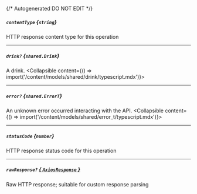 {/* Autogenerated DO NOT EDIT  */}

##### `contentType` *{`string`}*
HTTP response content type for this operation

---
##### `drink?` *{`shared.Drink`}*
A drink.
<Collapsible content={() => import('/content/models/shared/drink/typescript.mdx')}>
</Collapsible>

---
##### `error?` *{`shared.ErrorT`}*
An unknown error occurred interacting with the API.
<Collapsible content={() => import('/content/models/shared/error_t/typescript.mdx')}>
</Collapsible>

---
##### `statusCode` *{`number`}*
HTTP response status code for this operation

---
##### `rawResponse?` [*{ `AxiosResponse` }*](https://axios-http.com/docs/res_schema)
Raw HTTP response; suitable for custom response parsing

